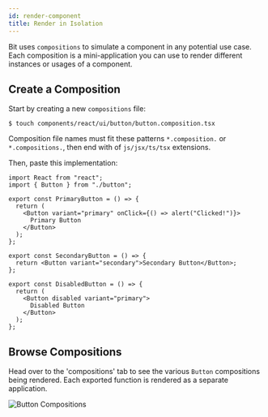 ```yaml
---
id: render-component
title: Render in Isolation
---
```


Bit uses `compositions` to simulate a component in any potential use case. Each composition is a mini-application you can use to render different instances or usages of a component. 

## Create a Composition

Start by creating a new `compositions` file:

```shell
$ touch components/react/ui/button/button.composition.tsx
```

Composition file names must fit these patterns `*.composition.` or `*.compositions.`, then end with of `js/jsx/ts/tsx` extensions.

Then, paste this implementation:

```tsx title="components/ui/button/button.composition.tsx"
import React from "react";
import { Button } from "./button";

export const PrimaryButton = () => {
  return (
    <Button variant="primary" onClick={() => alert("Clicked!")}>
      Primary Button
    </Button>
  );
};

export const SecondaryButton = () => {
  return <Button variant="secondary">Secondary Button</Button>;
};

export const DisabledButton = () => {
  return (
    <Button disabled variant="primary">
      Disabled Button
    </Button>
  );
};
```

## Browse Compositions

Head over to the 'compositions' tab to see the various `Button` compositions being rendered. Each exported function is rendered as a separate application.

![Button Compositions](/img/compositions.png)
